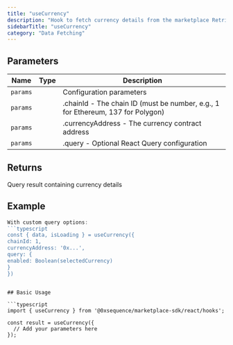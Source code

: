 ```yaml
---
title: "useCurrency"
description: "Hook to fetch currency details from the marketplace Retrieves detailed information about a specific currency by its contract address. The currency data is cached from previous currency list calls when possible."
sidebarTitle: "useCurrency"
category: "Data Fetching"
---
```


## Parameters

| Name | Type | Description |
|------|------|-------------|
| `params` |  | Configuration parameters |
| `params` |  | .chainId - The chain ID (must be number, e.g., 1 for Ethereum, 137 for Polygon) |
| `params` |  | .currencyAddress - The currency contract address |
| `params` |  | .query - Optional React Query configuration |

## Returns

Query result containing currency details

## Example

```typescript
With custom query options:
```typescript
const { data, isLoading } = useCurrency({
chainId: 1,
currencyAddress: '0x...',
query: {
enabled: Boolean(selectedCurrency)
}
})
```
```

## Basic Usage

```typescript
import { useCurrency } from '@0xsequence/marketplace-sdk/react/hooks';

const result = useCurrency({
  // Add your parameters here
});
```

